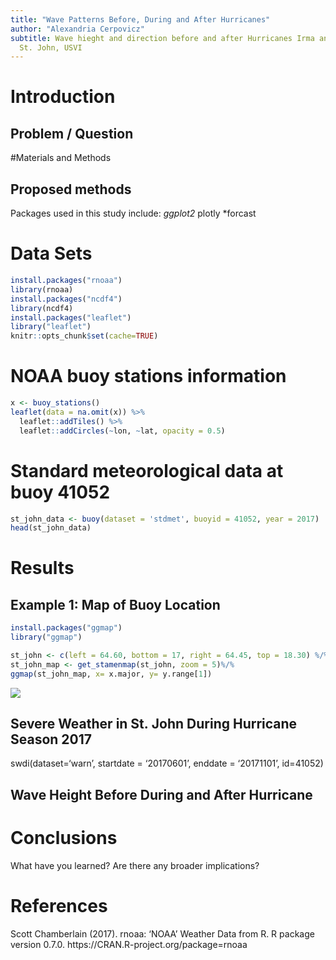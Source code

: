 ```yaml
---
title: "Wave Patterns Before, During and After Hurricanes"
author: "Alexandria Cerpovicz"
subtitle: Wave hieght and direction before and after Hurricanes Irma and Maria in
  St. John, USVI
---
```


# Introduction

## Problem / Question


#Materials and Methods

## Proposed methods

Packages used in this study include:
*ggplot2
*plotly
*forcast

# Data Sets
```r
install.packages("rnoaa")
library(rnoaa)
install.packages("ncdf4")
library(ncdf4)
install.packages("leaflet")
library("leaflet")
knitr::opts_chunk$set(cache=TRUE)
```

# NOAA buoy stations information
```r
x <- buoy_stations()
leaflet(data = na.omit(x)) %>%
  leaflet::addTiles() %>%
  leaflet::addCircles(~lon, ~lat, opacity = 0.5)
```

# Standard meteorological data at buoy 41052
```r
st_john_data <- buoy(dataset = 'stdmet', buoyid = 41052, year = 2017)
head(st_john_data)
```


# Results

## Example 1: Map of Buoy Location

```r
install.packages("ggmap")
library("ggmap")
```

```r
st_john <- c(left = 64.60, bottom = 17, right = 64.45, top = 18.30) %/%
st_john_map <- get_stamenmap(st_john, zoom = 5)%/%
ggmap(st_john_map, x= x.major, y= y.range[1])
```

![](https://www.epa.gov/sites/production/files/styles/large/public/2016-07/drought-figure2-2016.png)


## Severe Weather in St. John During Hurricane Season 2017

swdi(dataset='warn', startdate = '20170601', enddate = '20171101', id=41052)

## Wave Height Before During and After Hurricane


# Conclusions

What have you learned?  Are there any broader implications?

# References
Scott Chamberlain (2017). rnoaa: ‘NOAA’ Weather Data from R. R package version 0.7.0. https://CRAN.R-project.org/package=rnoaa


